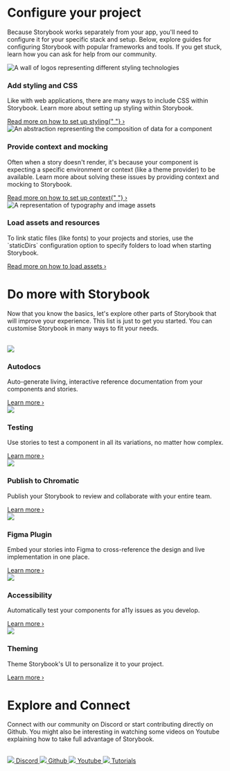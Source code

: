 

<Meta title="Configure your project" />

# Configure your project

Because Storybook works separately from your app, you'll need to configure it for your specific stack and setup. Below, explore guides for configuring Storybook with popular frameworks and tools. If you get stuck, learn how you can ask for help from our community.

<div className="section">
  <div className="section-item">
    <img
      src={Styling}
      alt="A wall of logos representing different styling technologies"
    />
    <div className="block">
      <h3>Add styling and CSS</h3>
      <p>
        Like with web applications, there are many ways to include CSS within
        Storybook. Learn more about setting up styling within Storybook.
      </p>
      <a
        href="https://storybook.js.org/docs/react/configure/styling-and-css"
        target="_blank"
      >
        Read more on how to set up styling{" "}
        <span className="chevron">&#8250;</span>
      </a>
    </div>
  </div>
  <div className="section-item">
    <img
      src={Context}
      alt="An abstraction representing the composition of data for a component"
    />
    <div className="block">
      <h3>Provide context and mocking</h3>
      <p>
        Often when a story doesn't render, it's because your component is
        expecting a specific environment or context (like a theme provider) to
        be available. Learn more about solving these issues by providing context
        and mocking to Storybook.
      </p>
      <a
        href="https://storybook.js.org/docs/react/writing-stories/decorators#context-for-mocking"
        target="_blank"
      >
        Read more on how to set up context{" "}
        <span className="chevron">&#8250;</span>
      </a>
    </div>
  </div>
  <div className="section-item">
    <img src={Assets} alt="A representation of typography and image assets" />
    <div className="block">
      <h3>Load assets and resources</h3>
      <p>
        To link static files (like fonts) to your projects and stories, use the
        `staticDirs` configuration option to specify folders to load when
        starting Storybook.
      </p>
      <a
        href="https://storybook.js.org/docs/react/configure/images-and-assets"
        target="_blank"
      >
        Read more on how to load assets <span className="chevron">&#8250;</span>
      </a>
    </div>
  </div>
</div>

# Do more with Storybook

Now that you know the basics, let's explore other parts of Storybook that will improve your experience. This list is just to get you started. You can customise Storybook in many ways to fit your needs.

<br />

<div className="section">
  <div className="features-grid-container">
    <div className="grid-item">
      <img src={Document} />
      <h3>Autodocs</h3>
      <p>
        Auto-generate living, interactive reference documentation from your
        components and stories.
      </p>
      <a
        href="https://storybook.js.org/docs/react/writing-docs/autodocs"
        target="_blank"
      >
        Learn more <span className="chevron">&#8250;</span>
      </a>
    </div>
    <div className="grid-item">
      <img src={Checkmark} />
      <h3>Testing</h3>
      <p>
        Use stories to test a component in all its variations, no matter how
        complex.
      </p>
      <a
        href="https://storybook.js.org/docs/react/writing-tests/introduction"
        target="_blank"
      >
        Learn more <span className="chevron">&#8250;</span>
      </a>
    </div>
    <div className="grid-item">
      <img src={Chromatic} />
      <h3>Publish to Chromatic</h3>
      <p>
        Publish your Storybook to review and collaborate with your entire team.
      </p>
      <a
        href="https://storybook.js.org/docs/react/sharing/publish-storybook#publish-storybook-with-chromatic"
        target="_blank"
      >
        Learn more <span className="chevron">&#8250;</span>
      </a>
    </div>
    <div className="grid-item">
      <img src={Figma} />
      <h3>Figma Plugin</h3>
      <p>
        Embed your stories into Figma to cross-reference the design and live
        implementation in one place.
      </p>
      <a
        href="https://storybook.js.org/docs/react/sharing/design-integrations#embed-storybook-in-figma-with-the-plugin"
        target="_blank"
      >
        Learn more <span className="chevron">&#8250;</span>
      </a>
    </div>
    <div className="grid-item">
      <img src={Accessibility} />
      <h3>Accessibility</h3>
      <p>Automatically test your components for a11y issues as you develop.</p>
      <a
        href="https://storybook.js.org/docs/react/writing-tests/accessibility-testing"
        target="_blank"
      >
        Learn more <span className="chevron">&#8250;</span>
      </a>
    </div>
    <div className="grid-item">
      <img src={Typography} />
      <h3>Theming</h3>
      <p>Theme Storybook's UI to personalize it to your project.</p>
      <a
        href="https://storybook.js.org/docs/react/configure/theming"
        target="_blank"
      >
        Learn more <span className="chevron">&#8250;</span>
      </a>
    </div>
  </div>
</div>

# Explore and Connect

Connect with our community on Discord or start contributing directly on Github. You might also be interesting in watching some videos on Youtube explaining how to take full advantage of Storybook.

<br />

<div className="section">
  <div className="card-grid-container">
    <a
      className="explore-card"
      href="https://discord.gg/storybook"
      target="_blank"
    >
      <img src={Discord} />
      <span>Discord</span>
    </a>
    <a
      className="explore-card"
      href="https://github.com/storybookjs/storybook"
      target="_blank"
    >
      <img src={Github} />
      <span>Github</span>
    </a>
    <a
      className="explore-card"
      href="https://www.youtube.com/@chromaticui"
      target="_blank"
    >
      <img src={Youtube} />
      <span>Youtube</span>
    </a>
    <a
      className="explore-card"
      href="https://storybook.js.org/tutorials/"
      target="_blank"
    >
      <img src={Tutorials} />
      <span>Tutorials</span>
    </a>
  </div>
</div>

<style>
  {`
  .section {
    width: 100%;
    margin-bottom: 64px;
  }

  .section img {
    border-radius: 10px;
    max-height: 170px;
  }

  .section-item {
    width: 100%;
    margin-bottom: 20px;
    width: 100%;
    display: flex;
    gap: 18px;
    align-items: center;
  }

  .section-item a,
  .grid-item a {
    font-size: 13px;
    transition: transform 150ms ease-out,color 150ms ease-out;
  }

  .section-item a > p,
  .grid-item a > p {
    all: unset;
  }

  .block {
    flex: 1;
    margin-left: 10px;
  }

  .chevron {
    margin-left: 5px;
  }

  .features-grid-container {
    display: grid;
    grid-template-columns: repeat(3, 1fr);
    grid-gap: 40px 20px;
  }

  .grid-item img {
    max-height: 48px;
    margin-bottom: 12px;
  }

  .card-grid-container {
    display: grid;
    grid-template-columns: repeat(4, 1fr);
    grid-gap: 20px;
  }

  .explore-card {
    border-radius: 8px;
    border: 2px solid #00000010;
    padding: 20px;
    display: grid;
    justify-content: center;
    font-weight: 700;
    transition: background 150ms ease-out, border 150ms ease-out, transform 150ms ease-out;
    color: #333333;
    gap: 8px;
  }

  .explore-card:hover {
    border-color: #1EA7FD50;
    transform: translate3d(0, -3px, 0);
    box-shadow: rgba(0, 0, 0, 0.08) 0 3px 10px 0;
  }

  .explore-card:active {
    border-color: #1EA7FD;
    transform: translate3d(0, 0, 0);
  }

  section h3 {
    font-size: 16px !important;
  }

  .card-background {
    width: 100%;
    height: 150px;
    background-color: #ccc;
  }

  @media screen and (max-width: 600px) {
    .section-item {
      flex-direction: column;
      align-items: flex-start;
    }
    .block {
      margin-left: 0;
      margin-top: 10px;
    }
    .features-grid-container {
      grid-template-columns: repeat(1, 1fr);
    }
    .card-grid-container {
      grid-template-columns: repeat(2, 1fr);
    }
  }
  `}
</style>
